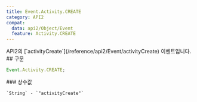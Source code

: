 ```yaml
---
title: Event.Activity.CREATE
category: API2
compat:
  data: api2/Object/Event
  feature: Activity.CREATE
---
```


<Section>
  API2의 [`activityCreate`](/reference/api2/Event/activityCreate) 이벤트입니다.
</Section>
<Section>
  ## 구문

  ~~~js
  Event.Activity.CREATE;
  ~~~

  <Section>
    ### 상수값

    `String` - `"activityCreate"`
  </Section>
</Section>